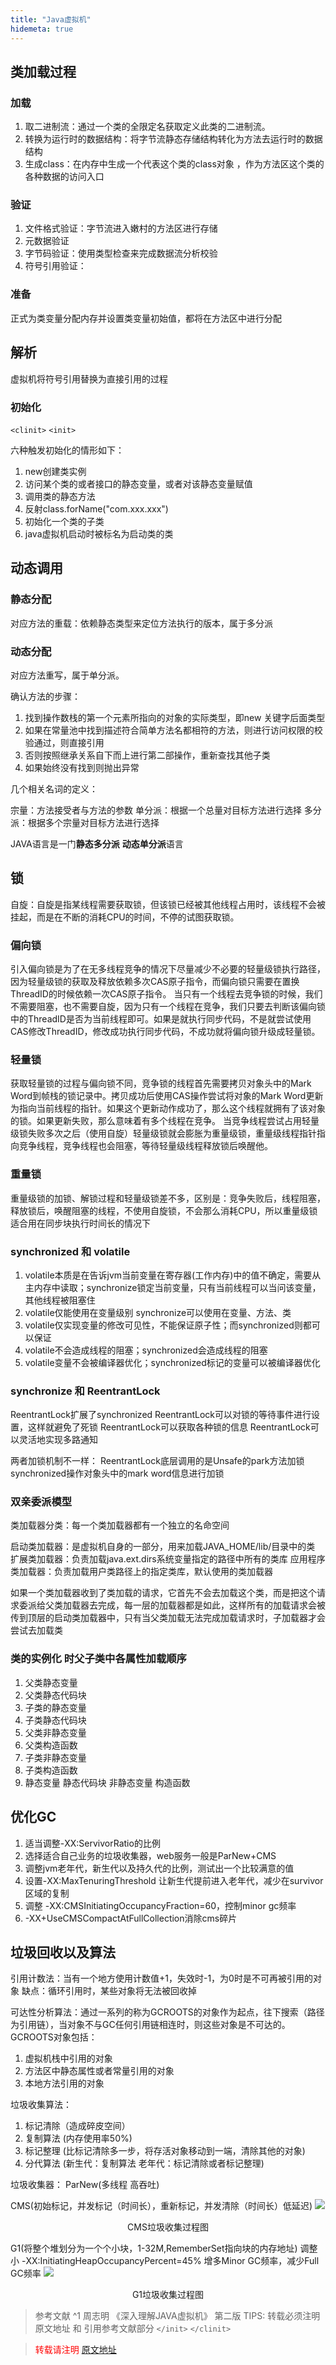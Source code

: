 ```yaml
---
title: "Java虚拟机"
hidemeta: true
---
```

## 类加载过程

### 加载

1. 取二进制流：通过一个类的全限定名获取定义此类的二进制流。
2. 转换为运行时的数据结构：将字节流静态存储结构转化为方法去运行时的数据结构
3. 生成class：在内存中生成一个代表这个类的class对象 ，作为方法区这个类的各种数据的访问入口

### 验证

1. 文件格式验证：字节流进入嫩村的方法区进行存储
2. 元数据验证
3. 字节码验证：使用类型检查来完成数据流分析校验
4. 符号引用验证：

### 准备

正式为类变量分配内存并设置类变量初始值，都将在方法区中进行分配

## 解析

虚拟机将符号引用替换为直接引用的过程

### 初始化

`<clinit>` `<init>`

六种触发初始化的情形如下：

1. new创建类实例
2. 访问某个类的或者接口的静态变量，或者对该静态变量赋值
3. 调用类的静态方法
4. 反射class.forName("com.xxx.xxx")
5. 初始化一个类的子类
6. java虚拟机启动时被标名为启动类的类

## 动态调用

### 静态分配

对应方法的重载：依赖静态类型来定位方法执行的版本，属于多分派

### 动态分配

对应方法重写，属于单分派。

确认方法的步骤：

1. 找到操作数栈的第一个元素所指向的对象的实际类型，即new 关键字后面类型
2. 如果在常量池中找到描述符合简单方法名都相符的方法，则进行访问权限的校验通过，则直接引用
3. 否则按照继承关系自下而上进行第二部操作，重新查找其他子类
4. 如果始终没有找到则抛出异常

几个相关名词的定义：

宗量：方法接受者与方法的参数
单分派：根据一个总量对目标方法进行选择
多分派：根据多个宗量对目标方法进行选择

JAVA语言是一门**静态多分派** **动态单分派**语言

## 锁

自旋：自旋是指某线程需要获取锁，但该锁已经被其他线程占用时，该线程不会被挂起，而是在不断的消耗CPU的时间，不停的试图获取锁。

### 偏向锁

引入偏向锁是为了在无多线程竞争的情况下尽量减少不必要的轻量级锁执行路径，因为轻量级锁的获取及释放依赖多次CAS原子指令，而偏向锁只需要在置换ThreadID的时候依赖一次CAS原子指令。
当只有一个线程去竞争锁的时候，我们不需要阻塞，也不需要自旋，因为只有一个线程在竞争，我们只要去判断该偏向锁中的ThreadID是否为当前线程即可。如果是就执行同步代码，不是就尝试使用CAS修改ThreadID，修改成功执行同步代码，不成功就将偏向锁升级成轻量锁。

### 轻量锁

获取轻量锁的过程与偏向锁不同，竞争锁的线程首先需要拷贝对象头中的Mark Word到帧栈的锁记录中。拷贝成功后使用CAS操作尝试将对象的Mark Word更新为指向当前线程的指针。如果这个更新动作成功了，那么这个线程就拥有了该对象的锁。如果更新失败，那么意味着有多个线程在竞争。
当竞争线程尝试占用轻量级锁失败多次之后（使用自旋）轻量级锁就会膨胀为重量级锁，重量级线程指针指向竞争线程，竞争线程也会阻塞，等待轻量级线程释放锁后唤醒他。

### 重量锁

重量级锁的加锁、解锁过程和轻量级锁差不多，区别是：竞争失败后，线程阻塞，释放锁后，唤醒阻塞的线程，不使用自旋锁，不会那么消耗CPU，所以重量级锁适合用在同步块执行时间长的情况下


### synchronized 和 volatile

1. volatile本质是在告诉jvm当前变量在寄存器(工作内存)中的值不确定，需要从主内存中读取；synchronize锁定当前变量，只有当前线程可以当问该变量，其他线程被阻塞住
2. volatile仅能使用在变量级别 synchronize可以使用在变量、方法、类
3. volatile仅实现变量的修改可见性，不能保证原子性；而synchronized则都可以保证
4. volatile不会造成线程的阻塞；synchronized会造成线程的阻塞
5. volatile变量不会被编译器优化；synchronized标记的变量可以被编译器优化


### synchronize 和 ReentrantLock

ReentrantLock扩展了synchronized
ReentrantLock可以对锁的等待事件进行设置，这样就避免了死锁
ReentrantLock可以获取各种锁的信息
ReentrantLock可以灵活地实现多路通知


两者加锁机制不一样：
ReentrantLock底层调用的是Unsafe的park方法加锁
synchronized操作对象头中的mark word信息进行加锁

### 双亲委派模型

类加载器分类：每一个类加载器都有一个独立的名命空间

启动类加载器：是虚拟机自身的一部分，用来加载JAVA_HOME/lib/目录中的类
扩展类加载器：负责加载java.ext.dirs系统变量指定的路径中所有的类库
应用程序类加载器：负责加载用户类路径上的指定类库，默认使用的类加载器

如果一个类加载器收到了类加载的请求，它首先不会去加载这个类，而是把这个请求委派给父类加载器去完成，每一层的加载器都是如此，这样所有的加载请求会被传到顶层的启动类加载器中，只有当父类加载无法完成加载请求时，子加载器才会尝试去加载类

### 类的实例化 时父子类中各属性加载顺序

1. 父类静态变量
2. 父类静态代码块
3. 子类的静态变量
4. 子类静态代码块
5. 父类非静态变量
6. 父类构造函数
7. 子类非静态变量
8. 子类构造函数
9. 静态变量 静态代码块 非静态变量 构造函数

## 优化GC

1. 适当调整-XX:ServivorRatio的比例
2. 选择适合自己业务的垃圾收集器，web服务一般是ParNew+CMS
3. 调整jvm老年代，新生代以及持久代的比例，测试出一个比较满意的值
4. 设置-XX:MaxTenuringThreshold 让新生代提前进入老年代，减少在survivor区域的复制
5. 调整 -XX:CMSInitiatingOccupancyFraction=60，控制minor gc频率
6. -XX+UseCMSCompactAtFullCollection消除cms碎片

## 垃圾回收以及算法

引用计数法：当有一个地方使用计数值+1，失效时-1，为0时是不可再被引用的对象
缺点：循环引用时，某些对象将无法被回收掉

可达性分析算法：通过一系列的称为GCROOTS的对象作为起点，往下搜索（路径为引用链），当对象不与GC任何引用链相连时，则这些对象是不可达的。
GCROOTS对象包括：

1. 虚拟机栈中引用的对象
2. 方法区中静态属性或者常量引用的对象
3. 本地方法引用的对象

垃圾收集算法：

1. 标记清除（造成碎皮空间）
2. 复制算法 (内存使用率50%)
3. 标记整理 (比标记清除多一步，将存活对象移动到一端，清除其他的对象)
4. 分代算法 (新生代：复制算法 老年代：标记清除或者标记整理)

垃圾收集器：
ParNew(多线程 高吞吐)

CMS(初始标记，并发标记（时间长），重新标记，并发清除（时间长）低延迟)
![](https://s2.loli.net/2023/07/15/jX4mntlDOTis3QH.jpg)

<center>CMS垃圾收集过程图</center>

G1(将整个堆划分为一个个小块，1-32M,RememberSet指向块的内存地址) 调整小 -XX:InitiatingHeapOccupancyPercent=45% 增多Minor GC频率，减少Full GC频率
![](https://s2.loli.net/2023/07/15/mCdVOHFJ2htgLqc.jpg)

<center>G1垃圾收集过程图</center>


> 参考文献
> ^1 周志明 《深入理解JAVA虚拟机》 第二版
> TIPS: 转载必须注明原文地址 和 引用参考文献部分
> `</init>` `</clinit>`



> <font color="red" >转载请注明 [原文地址](https://www.cnblogs.com/whalefall541/p/15313935.html)</font>
